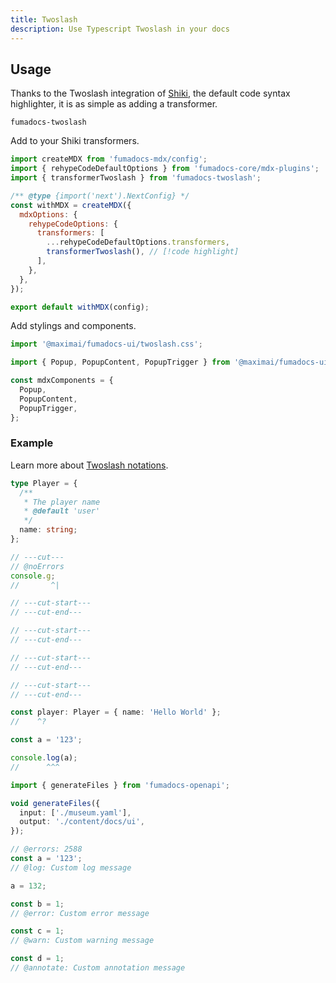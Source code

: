 ```yaml
---
title: Twoslash
description: Use Typescript Twoslash in your docs
---
```


## Usage

Thanks to the Twoslash integration of [Shiki](https://github.com/shikijs/shiki), the default code syntax highlighter, it is as simple as adding a transformer.

```package-install
fumadocs-twoslash
```

Add to your Shiki transformers.

<Callout title='Example for Fumadocs MDX'>

```js title="next.config.mjs"
import createMDX from 'fumadocs-mdx/config';
import { rehypeCodeDefaultOptions } from 'fumadocs-core/mdx-plugins';
import { transformerTwoslash } from 'fumadocs-twoslash';

/** @type {import('next').NextConfig} */
const withMDX = createMDX({
  mdxOptions: {
    rehypeCodeOptions: {
      transformers: [
        ...rehypeCodeDefaultOptions.transformers,
        transformerTwoslash(), // [!code highlight]
      ],
    },
  },
});

export default withMDX(config);
```

</Callout>

Add stylings and components.

```ts title="layout.tsx"
import '@maximai/fumadocs-ui/twoslash.css';
```

```ts
import { Popup, PopupContent, PopupTrigger } from '@maximai/fumadocs-ui/twoslash/popup';

const mdxComponents = {
  Popup,
  PopupContent,
  PopupTrigger,
};
```

### Example

Learn more about [Twoslash notations](https://twoslash.netlify.app/refs/notations).

```ts twoslash
type Player = {
  /**
   * The player name
   * @default 'user'
   */
  name: string;
};

// ---cut---
// @noErrors
console.g;
//       ^|

// ---cut-start---
// ---cut-end---

// ---cut-start---
// ---cut-end---

// ---cut-start---
// ---cut-end---

// ---cut-start---
// ---cut-end---

const player: Player = { name: 'Hello World' };
//    ^?
```

```ts twoslash
const a = '123';

console.log(a);
//      ^^^
```

```ts twoslash
import { generateFiles } from 'fumadocs-openapi';

void generateFiles({
  input: ['./museum.yaml'],
  output: './content/docs/ui',
});
```

```ts twoslash
// @errors: 2588
const a = '123';
// @log: Custom log message

a = 132;

const b = 1;
// @error: Custom error message

const c = 1;
// @warn: Custom warning message

const d = 1;
// @annotate: Custom annotation message
```
